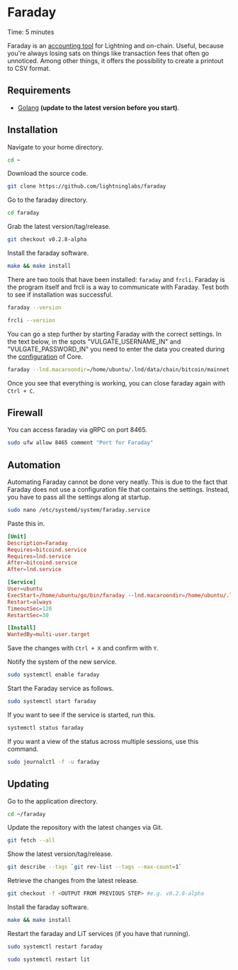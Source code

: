 
# Faraday

<Callout emoji="&#x2139;">
	Time: 5 minutes
</Callout>

Faraday is an [accounting tool](https://lightning.engineering/posts/2020-09-15-faraday-accounting) for Lightning and on-chain. Useful, because you're always losing sats on things like transaction fees that often go unnoticed. Among other things, it offers the possibility to create a printout to CSV format.

## Requirements

* [Golang](/raspberry-pi/common-dependencies#golang) **\(update to the latest version before you start\)**.

## Installation

Navigate to your home directory.

```bash
cd ~
```

Download the source code.

```bash
git clone https://github.com/lightninglabs/faraday
```

Go to the faraday directory.

```bash
cd faraday
```

Grab the latest version/tag/release.

```bash
git checkout v0.2.8-alpha
```

Install the faraday software.

```bash
make && make install
```

There are two tools that have been installed: `faraday` and `frcli`. Faraday is the program itself and frcli is a way to communicate with Faraday. Test both to see if installation was successful.

```bash
faraday --version

frcli --version
```

You can go a step further by starting Faraday with the correct settings. In the text below, in the spots "VULGATE_USERNAME_IN" and "VULGATE_PASSWORD_IN" you need to enter the data you created during the [configuration](/bitcoin-core/configure-and-start) of Core.

```bash
faraday --lnd.macaroondir=/home/ubuntu/.lnd/data/chain/bitcoin/mainnet --lnd.tlscertpath=/home/ubuntu/.lnd/tls.cert --lnd.rpcserver=127.0.0.1:10009 --connect_bitcoin --bitcoin.host=127.0.0.1:8332 --bitcoin.user=ENTER_USERNAME_HERE--bitcoin.password=ENTER_PASSWORD_HERE
```

Once you see that everything is working, you can close faraday again with `Ctrl + C`.

## Firewall

You can access faraday via gRPC on port 8465.

```bash
sudo ufw allow 8465 comment "Port for Faraday"
```

## Automation

Automating Faraday cannot be done very neatly. This is due to the fact that Faraday does not use a configuration file that contains the settings. Instead, you have to pass all the settings along at startup.

```bash
sudo nano /etc/systemd/system/faraday.service
```

Paste this in.

```toml
[Unit]
Description=Faraday
Requires=bitcoind.service
Requires=lnd.service
After=bitcoind.service
After=lnd.service

[Service]
User=ubuntu
ExecStart=/home/ubuntu/go/bin/faraday --lnd.macaroondir=/home/ubuntu/.lnd/data/chain/bitcoin/mainnet --lnd.tlscertpath=/home/ubuntu/.lnd/tls. cert --lnd.rpcserver=127.0.0.1:10009 --connect_bitcoin --bitcoin.host=127.0.0.1:8332 --bitcoin.user=ENTER_USERNAME_HERE--bitcoin.password=ENTER_PASSWORD_HERE
Restart=always
TimeoutSec=120
RestartSec=30

[Install]
WantedBy=multi-user.target
```

Save the changes with `Ctrl + X` and confirm with `Y`.

Notify the system of the new service.

```bash
sudo systemctl enable faraday
```

Start the Faraday service as follows.

```bash
sudo systemctl start faraday
```

If you want to see if the service is started, run this.

```bash
systemctl status faraday
```

If you want a view of the status across multiple sessions, use this command.

```bash
sudo journalctl -f -u faraday
```

## Updating

Go to the application directory.

```bash
cd ~/faraday
```

Update the repository with the latest changes via Git.

```bash
git fetch --all
```

Show the latest version/tag/release.

```bash
git describe --tags `git rev-list --tags --max-count=1`
```

Retrieve the changes from the latest release.

```bash
git checkout -f <OUTPUT FROM PREVIOUS STEP> #e.g. v0.2.8-alpha
```

Install the faraday software.

```bash
make && make install
```

Restart the faraday and LiT services (if you have that running).

```bash
sudo systemctl restart faraday

sudo systemctl restart lit
```
